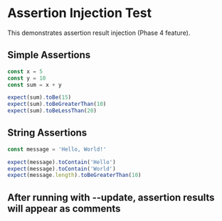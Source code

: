 # Assertion Injection Test

This demonstrates assertion result injection (Phase 4 feature).

## Simple Assertions

```ts assert
const x = 5
const y = 10
const sum = x + y

expect(sum).toBe(15)
expect(sum).toBeGreaterThan(10)
expect(sum).toBeLessThan(20)
```

## String Assertions

```ts assert
const message = 'Hello, World!'

expect(message).toContain('Hello')
expect(message).toContain('World')
expect(message.length).toBeGreaterThan(10)
```

## After running with --update, assertion results will appear as comments
